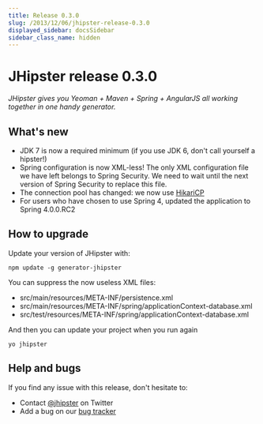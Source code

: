 ```yaml
---
title: Release 0.3.0
slug: /2013/12/06/jhipster-release-0.3.0
displayed_sidebar: docsSidebar
sidebar_class_name: hidden
---
```


JHipster release 0.3.0
==================

*JHipster gives you Yeoman + Maven + Spring + AngularJS all working together in one handy generator.*

What's new
----------

- JDK 7 is now a required minimum (if you use JDK 6, don't call yourself a hipster!)
- Spring configuration is now XML-less! The only XML configuration file we have left belongs to Spring Security. We need to wait until the next version of Spring Security to replace this file.
- The connection pool has changed: we now use [HikariCP](https://github.com/brettwooldridge/HikariCP)
- For users who have chosen to use Spring 4, updated the application to Spring 4.0.0.RC2


How to upgrade
------------

Update your version of JHipster with:

```
npm update -g generator-jhipster
```

You can suppress the now useless XML files:

- src/main/resources/META-INF/persistence.xml
- src/main/resources/META-INF/spring/applicationContext-database.xml
- src/test/resources/META-INF/spring/applicationContext-database.xml

And then you can update your project when you run again

```
yo jhipster
```

Help and bugs
--------------

If you find any issue with this release, don't hesitate to:

- Contact [@jhipster](https://twitter.com/jhipster) on Twitter
- Add a bug on our [bug tracker](https://github.com/jhipster/generator-jhipster/issues?state=open)
